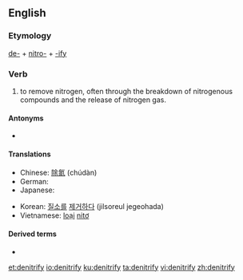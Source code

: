 ==English==

===Etymology===
[[de-]] + [[nitro-]] + [[-ify]]

===Verb===
{{en-verb|denitrif|ies}}

# {{lb|en|transitive|chemistry}} to remove nitrogen, often through the breakdown of nitrogenous compounds and the release of nitrogen gas.

====Antonyms====
* {{l|en|nitrify}}

====Translations====
{{trans-top|to remove nitrogen}}
* Chinese: [[除氮]] (chúdàn)
* German: {{t|de|denitrieren}}
* Japanese: {{t|ja|脱窒する|tr=datchitsu suru|sc=Jpan}}
{{trans-mid}}
* Korean: [[질소]][[를]] [[제거하다]] (jilsoreul jegeohada)
* Vietnamese: [[loại]] [[nitơ]]
{{trans-bottom}}

====Derived terms====
* {{l|en|denitrification}}

[[et:denitrify]]
[[io:denitrify]]
[[ku:denitrify]]
[[ta:denitrify]]
[[vi:denitrify]]
[[zh:denitrify]]